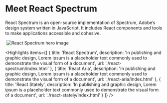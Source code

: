<!-- Copyright 2020 Adobe. All rights reserved.
This file is licensed to you under the Apache License, Version 2.0 (the "License");
you may not use this file except in compliance with the License. You may obtain a copy
of the License at http://www.apache.org/licenses/LICENSE-2.0
Unless required by applicable law or agreed to in writing, software distributed under
the License is distributed on an "AS IS" BASIS, WITHOUT WARRANTIES OR REPRESENTATIONS
OF ANY KIND, either express or implied. See the License for the specific language
governing permissions and limitations under the License. -->



# Meet React Spectrum

React Spectrum is an open-source implementation of Spectrum, Adobe’s design system written in JavaScript.
It includes React components and tools to make applications accessible and cohesive.

<Image type="hero">
  <img srcset={`${heroNarrow} 600w,
              ${heroWide} 967w`}
      sizes="(max-width: 600px) 480px,
              967px"
      src={heroWide}
      alt="React Spectrum hero image" />
</Image>

<Highlights items={[
  {
    title: 'React Spectrum',
    description: 'In publishing and graphic design, Lorem ipsum is a placeholder text commonly used to demonstrate the visual form of a document',
    url: './react-spectrum/index.html'
  },
  {
    title: 'React Aria',
    description: 'In publishing and graphic design, Lorem ipsum is a placeholder text commonly used to demonstrate the visual form of a document',
    url: './react-aria/index.html'
  },
  {
    title: 'React Stately',
    description: 'In publishing and graphic design, Lorem ipsum is a placeholder text commonly used to demonstrate the visual form of a document',
    url: './react-stately/index.html'
  }
]} />
